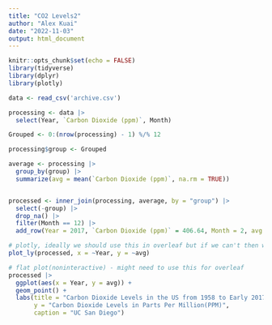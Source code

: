 ```yaml
---
title: "CO2 Levels2"
author: "Alex Kuai"
date: "2022-11-03"
output: html_document
---
```


```r
knitr::opts_chunk$set(echo = FALSE)
library(tidyverse)
library(dplyr)
library(plotly)
```

```r
data <- read_csv('archive.csv')
```

```r


processing <- data |> 
  select(Year, `Carbon Dioxide (ppm)`, Month)

Grouped <- 0:(nrow(processing) - 1) %/% 12

processing$group <- Grouped

average <- processing |> 
  group_by(group) |> 
  summarize(avg = mean(`Carbon Dioxide (ppm)`, na.rm = TRUE))


processed <- inner_join(processing, average, by = "group") |> 
  select(-group) |> 
  drop_na() |> 
  filter(Month == 12) |> 
  add_row(Year = 2017, `Carbon Dioxide (ppm)` = 406.64, Month = 2, avg = 406.3350)
```

```r
# plotly, ideally we should use this in overleaf but if we can't then we should use second graph
plot_ly(processed, x = ~Year, y = ~avg)
```




```r
# flat plot(noninteractive) - might need to use this for overleaf
processed |> 
  ggplot(aes(x = Year, y = avg)) +
  geom_point() +
  labs(title = "Carbon Dioxide Levels in the US from 1958 to Early 2017", 
       y = "Carbon Dioxide Levels in Parts Per Million(PPM)",
       caption = "UC San Diego")
```


